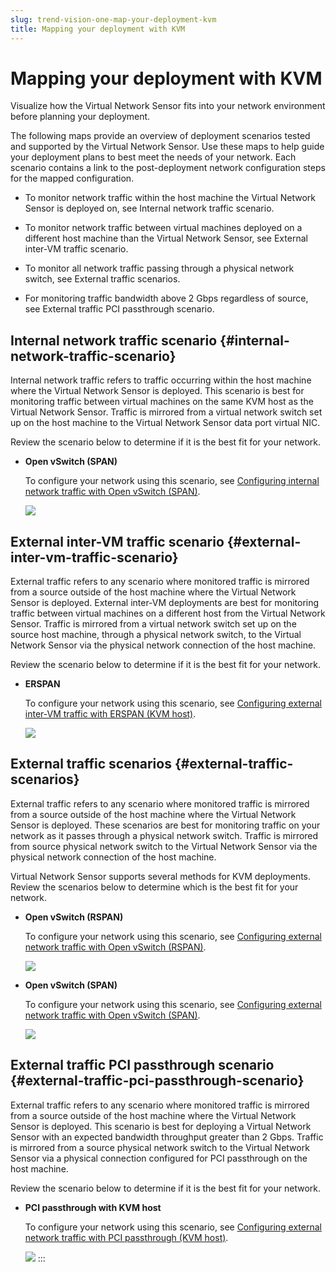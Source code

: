 ```yaml
---
slug: trend-vision-one-map-your-deployment-kvm
title: Mapping your deployment with KVM
---
```

# Mapping your deployment with KVM

Visualize how the Virtual Network Sensor fits into your network environment before planning your deployment.

The following maps provide an overview of deployment scenarios tested and supported by the Virtual Network Sensor. Use these maps to help guide your deployment plans to best meet the needs of your network. Each scenario contains a link to the post-deployment network configuration steps for the mapped configuration.

- To monitor network traffic within the host machine the Virtual Network Sensor is deployed on, see Internal network traffic scenario.

- To monitor network traffic between virtual machines deployed on a different host machine than the Virtual Network Sensor, see External inter-VM traffic scenario.

- To monitor all network traffic passing through a physical network switch, see External traffic scenarios.

- For monitoring traffic bandwidth above 2 Gbps regardless of source, see External traffic PCI passthrough scenario.

## Internal network traffic scenario {#internal-network-traffic-scenario}

Internal network traffic refers to traffic occurring within the host machine where the Virtual Network Sensor is deployed. This scenario is best for monitoring traffic between virtual machines on the same KVM host as the Virtual Network Sensor. Traffic is mirrored from a virtual network switch set up on the host machine to the Virtual Network Sensor data port virtual NIC.

Review the scenario below to determine if it is the best fit for your network.

- **Open vSwitch (SPAN)**

  To configure your network using this scenario, see [Configuring internal network traffic with Open vSwitch (SPAN)](internal-traffic-open-vswitch-span.mdx).

  ![](/images/KVM_Internal=GUID-74d00452-ba8d-42cd-8116-0a29f611fd33.webp)

## External inter-VM traffic scenario {#external-inter-vm-traffic-scenario}

External traffic refers to any scenario where monitored traffic is mirrored from a source outside of the host machine where the Virtual Network Sensor is deployed. External inter-VM deployments are best for monitoring traffic between virtual machines on a different host from the Virtual Network Sensor. Traffic is mirrored from a virtual network switch set up on the source host machine, through a physical network switch, to the Virtual Network Sensor via the physical network connection of the host machine.

Review the scenario below to determine if it is the best fit for your network.

- **ERSPAN**

  To configure your network using this scenario, see [Configuring external inter-VM traffic with ERSPAN (KVM host)](inter-vm-traffic-erspan-kvm.mdx).

  ![](/images/KVM_InterVM=GUID-0c19093d-78d5-40f0-99f8-e81ff85ba694.webp)

## External traffic scenarios {#external-traffic-scenarios}

External traffic refers to any scenario where monitored traffic is mirrored from a source outside of the host machine where the Virtual Network Sensor is deployed. These scenarios are best for monitoring traffic on your network as it passes through a physical network switch. Traffic is mirrored from source physical network switch to the Virtual Network Sensor via the physical network connection of the host machine.

Virtual Network Sensor supports several methods for KVM deployments. Review the scenarios below to determine which is the best fit for your network.

- **Open vSwitch (RSPAN)**

  To configure your network using this scenario, see [Configuring external network traffic with Open vSwitch (RSPAN)](external-traffic-open-vswitch-rspan.mdx).

  ![](/images/KVM_Ext_RSPAN=GUID-b95f9008-d6cf-4091-ba27-c3674fd98c94.webp)

- **Open vSwitch (SPAN)**

  To configure your network using this scenario, see [Configuring external network traffic with Open vSwitch (SPAN)](network-traffic-vswitch-span.mdx).

  ![](/images/KVM_Ext_SPAN=GUID-fa08373f-833f-4c37-be3a-0d6b3f608d69.webp)

## External traffic PCI passthrough scenario {#external-traffic-pci-passthrough-scenario}

External traffic refers to any scenario where monitored traffic is mirrored from a source outside of the host machine where the Virtual Network Sensor is deployed. This scenario is best for deploying a Virtual Network Sensor with an expected bandwidth throughput greater than 2 Gbps. Traffic is mirrored from a source physical network switch to the Virtual Network Sensor via a physical connection configured for PCI passthrough on the host machine.

Review the scenario below to determine if it is the best fit for your network.

- **PCI passthrough with KVM host**

  To configure your network using this scenario, see [Configuring external network traffic with PCI passthrough (KVM host)](-pci-passthrough-kvm-host.mdx).

  ![](/images/KVM_PCIPassthrough=GUID-c6e2c436-1274-4ec7-8834-c2c5483cb31d.webp)
:::
